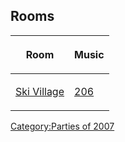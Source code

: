 {{NeedSWFs}}


==Rooms==
{|class="wikitable" style="margin: 1em auto;"
!Room!!Music
|-
|[[Media:Village40.swf|Ski Village]]||[[Media:Music206.swf|206]]
|}

{{Parties}}
[[Category:Parties of 2007]]